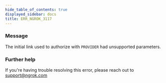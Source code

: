 ```yaml
---
hide_table_of_contents: true
displayed_sidebar: docs
title: ERR_NGROK_3117
---
```


### Message

The initial link used to authorize with `PROVIDER` had unsupported parameters.

### Further help

If you're having trouble resolving this error, please reach out to [support@ngrok.com](mailto:support@ngrok.com?subject=Help%20with%20ERR_NGROK_3117)
